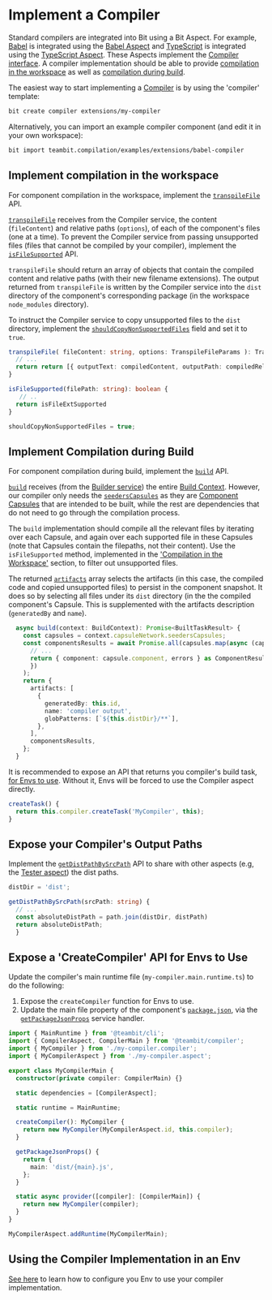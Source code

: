 # Implement a Compiler

Standard compilers are integrated into Bit using a Bit Aspect. For example, [Babel](https://babeljs.io/) is integrated using the [Babel Aspect](https://bit.dev/teambit/compilation/babel) and [TypeScript](https://www.typescriptlang.org/) is integrated using the [TypeScript Aspect](https://bit.dev/teambit/typescript/typescript).
These Aspects implement the [Compiler interface](https://bit.dev/teambit/compilation/compiler/~code/types.ts). A compiler implementation should be able to provide [compilation in the workspace](/dev-services-overview/compiler/compiling-during-development) as well as [compilation during build](/dev-services-overview/compiler/compiling-during-build).

The easiest way to start implementing a [Compiler](/dev-services-overview/compiler/compiler-overview) is by using the 'compiler' template:

```bash title="Create a new Aspect component"
bit create compiler extensions/my-compiler
```

Alternatively, you can import an example compiler component (and edit it in your own workspace):

```bash
bit import teambit.compilation/examples/extensions/babel-compiler
```

## Implement compilation in the workspace

For component compilation in the workspace, implement the [`transpileFile`](/dev-services-overview/compiler/compiler-api#transpilefile) API.

[`transpileFile`](/dev-services-overview/compiler/compiler-api#transpilefile) receives from the Compiler service, the content (`fileContent`) and relative paths (`options`), of each of the component's files (one at a time).
To prevent the Compiler service from passing unsupported files (files that cannot be compiled by your compiler), implement the [`isFileSupported`](/dev-services-overview/compiler/compiler-api#isfilesupported) API.

`transpileFile` should return an array of objects that contain the compiled content and relative paths (with their new filename extensions).
The output returned from `transpileFile` is written by the Compiler service into the `dist` directory of the component's corresponding package (in the workspace `node_modules` directory).

To instruct the Compiler service to copy unsupported files to the `dist` directory, implement the [`shouldCopyNonSupportedFiles`](</dev-services-overview/compiler/compiler-api#shouldcopynonsupportedfiles-(optional)>) field and set it to `true`.

```ts
transpileFile( fileContent: string, options: TranspileFileParams ): TranspileFileOutput {
  // ...
  return return [{ outputText: compiledContent, outputPath: compiledRelPath }];
}

isFileSupported(filePath: string): boolean {
   // ..
  return isFileExtSupported
}

shouldCopyNonSupportedFiles = true;
```

## Implement Compilation during Build

For component compilation during build, implement the [`build`](/dev-services-overview/compiler/compiler-api#build) API.

[`build`](/dev-services/compiler/compiler-api#transpilefilei) receives (from the [Builder service](/dev-services/builder/builder-overview)) the entire [Build Context](/dev-services/builder/implement-build-task#buildcontext).
However, our compiler only needs the [`seedersCapsules`](/dev-services/builder/implement-build-task#capsulenetwork) as they are [Component Capsules](/components/structure/component-capsules) that are intended to be built, while the rest are dependencies that do not need to go through the compilation process.

The `build` implementation should compile all the relevant files by iterating over each Capsule, and again over each supported file in these Capsules (note that Capsules contain the filepaths, not their content). Use the `isFileSupported` method, implemented in the ['Compilation in the Workspace'](#implement-compilation-in-the-workspace) section, to filter out unsupported files.

The returned [`artifacts`](/dev-services-overview/builder/build-artifacts) array selects the artifacts (in this case, the compiled code and copied unsupported files) to persist in the component snapshot. It does so by selecting all files under its `dist` directory (in the the compiled component's Capsule.
This is supplemented with the artifacts description (`generatedBy` and `name`).

```ts
  async build(context: BuildContext): Promise<BuiltTaskResult> {
    const capsules = context.capsuleNetwork.seedersCapsules;
    const componentsResults = await Promise.all(capsules.map(async (capsule) => {
      // ...
      return { component: capsule.component, errors } as ComponentResult;
      })
    );
    return {
      artifacts: [
        {
          generatedBy: this.id,
          name: 'compiler output',
          globPatterns: [`${this.distDir}/**`],
        },
      ],
      componentsResults,
    };
  }
```

It is recommended to expose an API that returns you compiler's build task, [for Envs to use](/dev-services-overview/compiler/using-a-compiler). Without it, Envs will be forced to use the Compiler aspect directly.

```ts
createTask() {
  return this.compiler.createTask('MyCompiler', this);
}
```

## Expose your Compiler's Output Paths

Implement the [`getDistPathBySrcPath`](/dev-services-overview/compiler/compiler-api#getdistpathbysrcpath) API to share with other aspects (e.g, the [Tester aspect](/dev-services-overview/tester/testing-during-build)) the dist paths.

```ts
distDir = 'dist';

getDistPathBySrcPath(srcPath: string) {
  // ...
  const absoluteDistPath = path.join(distDir, distPath)
  return absoluteDistPath;
  }
```

## Expose a 'CreateCompiler' API for Envs to Use

Update the compiler's main runtime file (`my-compiler.main.runtime.ts`) to do the following:

1. Expose the `createCompiler` function for Envs to use.
1. Update the main file property of the component's [`package.json`](/packages/package-json), via the [`getPackageJsonProps`](/packages/managing-package-json) service handler.

```ts
import { MainRuntime } from '@teambit/cli';
import { CompilerAspect, CompilerMain } from '@teambit/compiler';
import { MyCompiler } from './my-compiler.compiler';
import { MyCompilerAspect } from './my-compiler.aspect';

export class MyCompilerMain {
  constructor(private compiler: CompilerMain) {}

  static dependencies = [CompilerAspect];

  static runtime = MainRuntime;

  createCompiler(): MyCompiler {
    return new MyCompiler(MyCompilerAspect.id, this.compiler);
  }

  getPackageJsonProps() {
    return {
      main: 'dist/{main}.js',
    };
  }

  static async provider([compiler]: [CompilerMain]) {
    return new MyCompiler(compiler);
  }
}

MyCompilerAspect.addRuntime(MyCompilerMain);
```

## Using the Compiler Implementation in an Env

[See here](/dev-services-overview/compiler/using-a-compiler) to learn how to configure you Env to use your compiler implementation.
